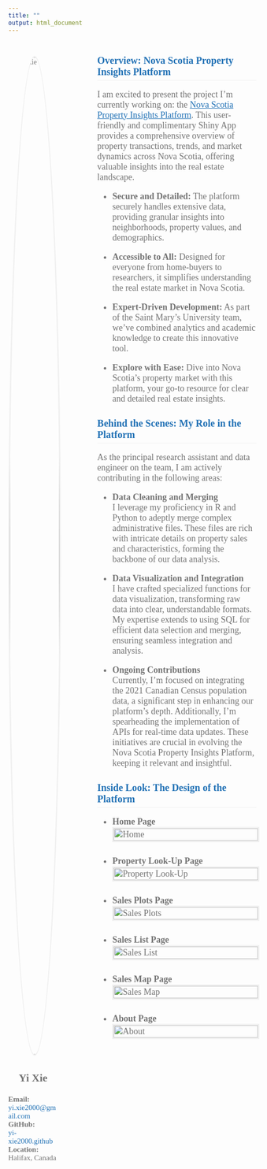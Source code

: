 ```yaml
---
title: ""
output: html_document
---
```

<!-- Add a container for the entire page content -->
<div style="font-family: 'Georgia', serif; color: #737373; max-width: 100%; display: flex;">

  <!-- Sidebar content -->
  <div style="font-family: 'Georgia', serif; color: #737373; margin-right: 80px; margin-top: 30px; width: 20%;">
  <img src="Picture1.jpg" alt="Yi Xie" style="width: 100%; border-radius: 50%; border: 3px solid #F0F0F0; margin-bottom: 10px;"/>
    <p style="font-family: 'Georgia', serif; color: #737373; text-align: center;font-size: 22px">
    <strong>Yi Xie</strong><br>
  </p>
  <p style="font-size: 15px;">
    <strong>Email:</strong><br> <a href="mailto:yi.xie2000@gmail.com" style="color: #2171B5; text-decoration: none;">yi.xie2000@gmail.com</a><br>
    <strong>GitHub:</strong><br> <a href="https://github.com/yi-xie2000" target="_blank" style="color: #2171B5; text-decoration: none;">yi-xie2000.github</a><br>
    <strong>Location:</strong><br> Halifax, Canada</a><br>
  </p>
  </div>
  
  <!-- Main content -->
  <div style="font-family: 'Georgia', serif; color: #737373; max-width: 80%; margin: auto;">

  <h2 style="font-size: 20px; color: #2171B5; font-weight: bold; margin-bottom: 10px; border-bottom: 1px solid #F0F0F0; padding-bottom: 5px;">
    Overview: Nova Scotia Property Insights Platform
</h2>
<p style="font-size: 18px;">
I am excited to present the project I'm currently working on: the <a href=" https://jzmtko-yigit-aydede.shinyapps.io/NPI_v1/" target="_blank" style="color: #2171B5; text-decoration: underline;">Nova Scotia Property Insights Platform</a>. This user-friendly and complimentary Shiny App provides a comprehensive overview of property transactions, trends, and market dynamics across Nova Scotia, offering valuable insights into the real estate landscape.
</p>
  <ul style="font-size: 18px; color: #737373;">
  
<li><strong>Secure and Detailed:</strong>
    The platform securely handles extensive data, providing granular insights into neighborhoods, property values, and demographics.

<li><strong>Accessible to All:</strong> 
    Designed for everyone from home-buyers to researchers, it simplifies understanding the real estate market in Nova Scotia.

<li><strong>Expert-Driven Development:</strong> 
    As part of the Saint Mary's University team, we've combined analytics and academic knowledge to create this innovative tool.

<li><strong>Explore with Ease:</strong> 
    Dive into Nova Scotia's property market with this platform, your go-to resource for clear and detailed real estate insights.
  </ul>
  
  <h2 style="font-size: 20px; color: #2171B5; font-weight: bold; margin-bottom: 10px; border-bottom: 1px solid #F0F0F0; padding-bottom: 5px;">
    Behind the Scenes: My Role in the Platform
</h2>

<p style="font-size: 18px;">
As the principal research assistant and data engineer on the team, I am actively contributing in the following areas: 
</p>

  <ul style="font-size: 18px; color: #737373;">
<li><strong>Data Cleaning and Merging</strong><br>
I leverage my proficiency in R and Python to adeptly merge complex administrative files. These files are rich with intricate details on property sales and characteristics, forming the backbone of our data analysis.

<li><strong>Data Visualization and Integration</strong><br>
I have crafted specialized functions for data visualization, transforming raw data into clear, understandable formats. My expertise extends to using SQL for efficient data selection and merging, ensuring seamless integration and analysis.

<li><strong>Ongoing Contributions</strong><br>
Currently, I'm focused on integrating the 2021 Canadian Census population data, a significant step in enhancing our platform's depth. Additionally, I'm spearheading the implementation of APIs for real-time data updates. These initiatives are crucial in evolving the Nova Scotia Property Insights Platform, keeping it relevant and insightful.
</ul>

 <h2 style="font-size: 20px; color: #2171B5; font-weight: bold; margin-bottom: 10px; border-bottom: 1px solid #F0F0F0; padding-bottom: 5px;">
    Inside Look: The Design of the Platform
</h2>

  <ul style="font-size: 18px; color: #737373;">
  
<li><strong>Home Page</strong><br>
<img src="Home.jpg" alt="Home" style="width: 100%; border: 3px solid #F0F0F0; margin-bottom: 10px;"/>

<li><strong>Property Look-Up Page</strong><br>
<img src="PropertyLook-Up.jpg" alt="Property Look-Up" style="width: 100%; border: 3px solid #F0F0F0; margin-bottom: 10px;"/>

<li><strong>Sales Plots Page</strong><br>
<img src="SalesPlots.jpg" alt="Sales Plots" style="width: 100%; border: 3px solid #F0F0F0; margin-bottom: 10px;"/>

<li><strong>Sales List Page</strong><br>
<img src="SalesList.jpg" alt="Sales List" style="width: 100%; border: 3px solid #F0F0F0; margin-bottom: 10px;"/>

<li><strong>Sales Map Page</strong><br>
<img src="SaleMap.jpg" alt="Sales Map" style="width: 100%; border: 3px solid #F0F0F0; margin-bottom: 10px;"/>

<li><strong>About Page</strong><br>
<img src="About.jpg" alt="About" style="width: 100%; border: 3px solid #F0F0F0; margin-bottom: 10px;"/>

</ul>
  </div>

</div>